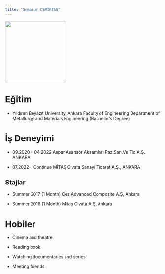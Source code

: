 ```yaml
---
title: "Semanur DEMİRTAS"
---
```


![](images/foto%204.jpeg){fig-align="center" width="197"}

# Eğitim

-   Yıldırım Beyazıt University, Ankara Faculty of Engineering Department of Metallurgy and Materials Engineering (Bachelor’s Degree)

# İş Deneyimi

-   09.2020 – 04.2022 Aspar Asansör Aksamları Paz.San.Ve Tic.A.Ş. ANKARA

-   07.2022 – Continue MİTAŞ Cıvata Sanayi Ticaret A.Ş., ANKARA

## Stajlar

-   Summer 2017 (1 Month) Ces Advanced Composite A.Ş, Ankara

-   Summer 2016 (1 Month) Mitaş Cıvata A.Ş, Ankara

# Hobiler

-   Cinema and theatre

-   Reading book

-   Watching documentaries and series

-   Meeting friends
